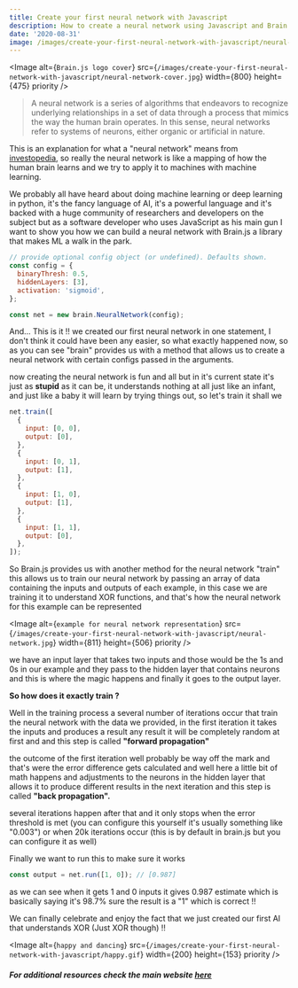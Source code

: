 ```yaml
---
title: Create your first neural network with Javascript
description: How to create a neural network using Javascript and Brain.js
date: '2020-08-31'
image: /images/create-your-first-neural-network-with-javascript/neural-network-cover.jpg
---
```


<Image
  alt={`Brain.js logo cover`}
  src={`/images/create-your-first-neural-network-with-javascript/neural-network-cover.jpg`}
  width={800}
  height={475}
  priority
/>

> A neural network is a series of algorithms that endeavors to recognize underlying relationships in a set of data through a process that mimics the way the human brain operates. In this sense, neural networks refer to systems of neurons, either organic or artificial in nature.

This is an explanation for what a "neural network" means from [investopedia](https://www.investopedia.com/terms/n/neuralnetwork.asp), so really the neural network is like a mapping of how the human brain learns and we try to apply it to machines with machine learning.

We probably all have heard about doing machine learning or deep learning in python, it's the fancy language of AI, it's a powerful language and it's backed with a huge community of researchers and developers on the subject but as a software developer who uses JavaScript as his main gun I want to show you how we can build a neural network with Brain.js a library that makes ML a walk in the park.

```javascript
// provide optional config object (or undefined). Defaults shown.
const config = {
  binaryThresh: 0.5,
  hiddenLayers: [3],
  activation: 'sigmoid',
};

const net = new brain.NeuralNetwork(config);
```

And... This is it !! we created our first neural network in one statement, I don't think it could have been any easier, so what exactly happened now, so as you can see "brain" provides us with a method that allows us to create a neural network with certain configs passed in the arguments.

now creating the neural network is fun and all but in it's current state it's just as **stupid** as it can be, it understands nothing at all just like an infant, and just like a baby it will learn by trying things out, so let's train it shall we

```javascript
net.train([
  {
    input: [0, 0],
    output: [0],
  },
  {
    input: [0, 1],
    output: [1],
  },
  {
    input: [1, 0],
    output: [1],
  },
  {
    input: [1, 1],
    output: [0],
  },
]);
```

So Brain.js provides us with another method for the neural network "train" this allows us to train our neural network by passing an array of data containing the inputs and outputs of each example, in this case we are training it to understand XOR functions, and that's how the neural network for this example can be represented

<Image
  alt={`example for neural network representation`}
  src={`/images/create-your-first-neural-network-with-javascript/neural-network.jpg`}
  width={811}
  height={506}
  priority
/>

we have an input layer that takes two inputs and those would be the 1s and 0s in our example and they pass to the hidden layer that contains neurons and this is where the magic happens and finally it goes to the output layer.

**So how does it exactly train ?**

Well in the training process a several number of iterations occur that train the neural network with the data we provided, in the first iteration it takes the inputs and produces a result any result it will be completely random at first and and this step is called **"forward propagation"**

the outcome of the first iteration well probably be way off the mark and that's were the error difference gets calculated and well here a little bit of math happens and adjustments to the neurons in the hidden layer that allows it to produce different results in the next iteration and this step is called **"back propagation".**

several iterations happen after that and it only stops when the error threshold is met (you can configure this yourself it's usually something like "0.003") or when 20k iterations occur (this is by default in brain.js but you can configure it as well)

Finally we want to run this to make sure it works

```javascript
const output = net.run([1, 0]); // [0.987]
```

as we can see when it gets 1 and 0 inputs it gives 0.987 estimate which is basically saying it's 98.7% sure the result is a "1" which is correct !!

We can finally celebrate and enjoy the fact that we just created our first AI that understands XOR (Just XOR though) !!

<Image
  alt={`happy and dancing`}
  src={`/images/create-your-first-neural-network-with-javascript/happy.gif`}
  width={200}
  height={153}
  priority
/>

##### For additional resources check the main website [here](https://brain.js.org/)
